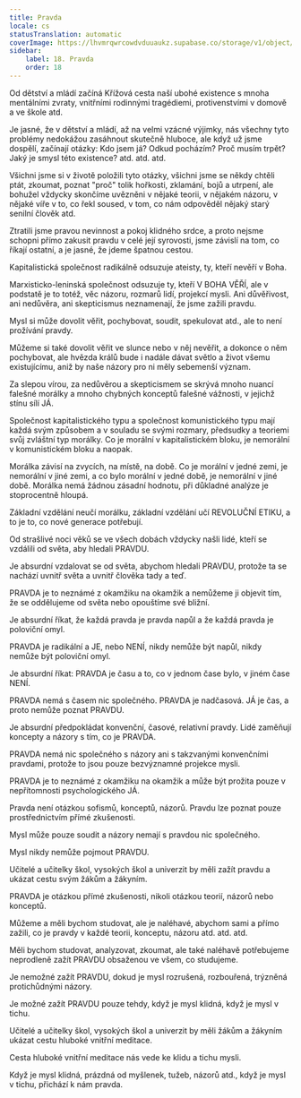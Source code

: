 ```yaml
---
title: Pravda
locale: cs
statusTranslation: automatic
coverImage: https://lhvmrqwrcowdvduuaukz.supabase.co/storage/v1/object/public/strapi-uploads/small_cover-educacion-fundamental.webp-2d51a7828a2b1309555be27f7e2a61a0.webp
sidebar:
    label: 18. Pravda
    order: 18
---
```

Od dětství a mládí začíná Křížová cesta naší ubohé existence s mnoha mentálními zvraty, vnitřními rodinnými tragédiemi, protivenstvími v domově a ve škole atd.

Je jasné, že v dětství a mládí, až na velmi vzácné výjimky, nás všechny tyto problémy nedokážou zasáhnout skutečně hluboce, ale když už jsme dospělí, začínají otázky: Kdo jsem já? Odkud pocházím? Proč musím trpět? Jaký je smysl této existence? atd. atd. atd.

Všichni jsme si v životě položili tyto otázky, všichni jsme se někdy chtěli ptát, zkoumat, poznat "proč" tolik hořkosti, zklamání, bojů a utrpení, ale bohužel vždycky skončíme uvězněni v nějaké teorii, v nějakém názoru, v nějaké víře v to, co řekl soused, v tom, co nám odpověděl nějaký starý senilní člověk atd.

Ztratili jsme pravou nevinnost a pokoj klidného srdce, a proto nejsme schopni přímo zakusit pravdu v celé její syrovosti, jsme závislí na tom, co říkají ostatní, a je jasné, že jdeme špatnou cestou.

Kapitalistická společnost radikálně odsuzuje ateisty, ty, kteří nevěří v Boha.

Marxisticko-leninská společnost odsuzuje ty, kteří V BOHA VĚŘÍ, ale v podstatě je to totéž, věc názoru, rozmarů lidí, projekcí mysli. Ani důvěřivost, ani nedůvěra, ani skepticismus neznamenají, že jsme zažili pravdu.

Mysl si může dovolit věřit, pochybovat, soudit, spekulovat atd., ale to není prožívání pravdy.

Můžeme si také dovolit věřit ve slunce nebo v něj nevěřit, a dokonce o něm pochybovat, ale hvězda králů bude i nadále dávat světlo a život všemu existujícímu, aniž by naše názory pro ni měly sebemenší význam.

Za slepou vírou, za nedůvěrou a skepticismem se skrývá mnoho nuancí falešné morálky a mnoho chybných konceptů falešné vážnosti, v jejichž stínu sílí JÁ.

Společnost kapitalistického typu a společnost komunistického typu mají každá svým způsobem a v souladu se svými rozmary, předsudky a teoriemi svůj zvláštní typ morálky. Co je morální v kapitalistickém bloku, je nemorální v komunistickém bloku a naopak.

Morálka závisí na zvycích, na místě, na době. Co je morální v jedné zemi, je nemorální v jiné zemi, a co bylo morální v jedné době, je nemorální v jiné době. Morálka nemá žádnou zásadní hodnotu, při důkladné analýze je stoprocentně hloupá.

Základní vzdělání neučí morálku, základní vzdělání učí REVOLUČNÍ ETIKU, a to je to, co nové generace potřebují.

Od strašlivé noci věků se ve všech dobách vždycky našli lidé, kteří se vzdálili od světa, aby hledali PRAVDU.

Je absurdní vzdalovat se od světa, abychom hledali PRAVDU, protože ta se nachází uvnitř světa a uvnitř člověka tady a teď.

PRAVDA je to neznámé z okamžiku na okamžik a nemůžeme ji objevit tím, že se oddělujeme od světa nebo opouštíme své bližní.

Je absurdní říkat, že každá pravda je pravda napůl a že každá pravda je poloviční omyl.

PRAVDA je radikální a JE, nebo NENÍ, nikdy nemůže být napůl, nikdy nemůže být poloviční omyl.

Je absurdní říkat: PRAVDA je času a to, co v jednom čase bylo, v jiném čase NENÍ.

PRAVDA nemá s časem nic společného. PRAVDA je nadčasová. JÁ je čas, a proto nemůže poznat PRAVDU.

Je absurdní předpokládat konvenční, časové, relativní pravdy. Lidé zaměňují koncepty a názory s tím, co je PRAVDA.

PRAVDA nemá nic společného s názory ani s takzvanými konvenčními pravdami, protože to jsou pouze bezvýznamné projekce mysli.

PRAVDA je to neznámé z okamžiku na okamžik a může být prožita pouze v nepřítomnosti psychologického JÁ.

Pravda není otázkou sofismů, konceptů, názorů. Pravdu lze poznat pouze prostřednictvím přímé zkušenosti.

Mysl může pouze soudit a názory nemají s pravdou nic společného.

Mysl nikdy nemůže pojmout PRAVDU.

Učitelé a učitelky škol, vysokých škol a univerzit by měli zažít pravdu a ukázat cestu svým žákům a žákyním.

PRAVDA je otázkou přímé zkušenosti, nikoli otázkou teorií, názorů nebo konceptů.

Můžeme a měli bychom studovat, ale je naléhavé, abychom sami a přímo zažili, co je pravdy v každé teorii, konceptu, názoru atd. atd. atd.

Měli bychom studovat, analyzovat, zkoumat, ale také naléhavě potřebujeme neprodleně zažít PRAVDU obsaženou ve všem, co studujeme.

Je nemožné zažít PRAVDU, dokud je mysl rozrušená, rozbouřená, trýzněná protichůdnými názory.

Je možné zažít PRAVDU pouze tehdy, když je mysl klidná, když je mysl v tichu.

Učitelé a učitelky škol, vysokých škol a univerzit by měli žákům a žákyním ukázat cestu hluboké vnitřní meditace.

Cesta hluboké vnitřní meditace nás vede ke klidu a tichu mysli.

Když je mysl klidná, prázdná od myšlenek, tužeb, názorů atd., když je mysl v tichu, přichází k nám pravda.

